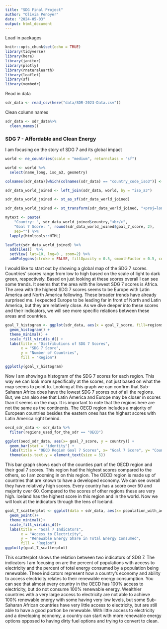 ```yaml
---
title: "SDG Final Project"
author: "Olivia Penoyer"
date: "2024-05-03"
output: html_document
---
```


Load in packages
```r
knitr::opts_chunk$set(echo = TRUE)
library(tidyverse)
library(here)
library(janitor)
library(plotly)
library(rnaturalearth)
library(leaflet)
library(sf)
library(vembedr)
```

Read in data
```r
sdr_data <- read_csv(here("data/SDR-2023-Data.csv"))
```

Clean column names
```r
sdr_data <- sdr_data%>%
  clean_names()
```

### SDG 7 - Affordable and Clean Energy

I am focusing on the story of SDG 7 and its global impact
```r
world <- ne_countries(scale = "medium", returnclass = "sf")
```

```r
world <- world %>% 
  select(name_long, iso_a3, geometry)
```

```r
colnames(sdr_data)[which(colnames(sdr_data) == "country_code_iso3")] <- "iso_a3"
```

```r
sdr_data_world_joined <- left_join(sdr_data, world, by = "iso_a3")
```

```r
sdr_data_world_joined <- st_as_sf(sdr_data_world_joined)
```

```r
sdr_data_world_joined <- st_transform(sdr_data_world_joined, "+proj=longlat +datum=WGS84")
```

```r
mytext <- paste(
    "Country: ", sdr_data_world_joined$country,"<br/>", 
    "Goal 7 Score: ", round(sdr_data_world_joined$goal_7_score, 2), 
    sep="") %>%
  lapply(htmltools::HTML)

leaflet(sdr_data_world_joined) %>% 
  addTiles()  %>% 
  setView( lat=10, lng=0 , zoom=2) %>%
  addPolygons(stroke = FALSE, fillOpacity = 0.5, smoothFactor = 0.5, color = ~colorQuantile("Greens", goal_7_score)(goal_7_score), label = mytext)
```

I would like to start out by showing a global map of the SDG 7 scores. Countries' scores range from low to high based on the scale of light to dark green, respectively. Based on just looking at these scores overall I can see some trends. It seems that the area with the lowest SDG 7 scores is Africa. The area with the highest SDG 7 scores seems to be Europe with Latin America and North America following. These broader trends have already surprised me. I expected Europe to be leading far in front of North and Latin America, but they are relatively close. As we dive deeper into these scores and their indicators, we will see more specific relations between these areas and countries.

```r
goal_7_histogram <- ggplot(sdr_data, aes(x = goal_7_score, fill=regions_used_for_the_sdr)) +
  geom_histogram() +
  theme_minimal() +
  scale_fill_viridis_d() +
  labs(title = "Distributions of SDG 7 Scores",
       x = "SDG 7 Score",
       y = "Number of Countries",
       fill = "Region")

ggplotly(goal_7_histogram)
```

Now I am showing a histogram of the SDG 7 scores for each region. This way we can look more specifically at the scores, not just based on what the map seems to point to. Looking at this graph we can confirm that Sub-Saharan Africa does have the lowest SDG 7 scores out of all the regions. But, we can also see that Latin America and Europe may be closer in scores than it seems on the map. It is important to note that the regions here are not the same as the continents. The OECD region includes a majority of European countries besides the eastern ones has the highest scores with Latin America right behind.

```r
oecd_sdr_data <- sdr_data %>% 
  filter(regions_used_for_the_sdr == "OECD")
```
```r
ggplot(oecd_sdr_data, aes(x= goal_7_score, y = country)) +
  geom_bar(stat = "identity") +
  labs(title = "OECD Region Goal 7 Scores", x= "Goal 7 Score", y= "Country") +
  theme(axis.text.y = element_text(size = 5))
```

This bar graph shows each of the counties part of the OECD region and their goal 7 scores. This region had the highest scores compared to the others, so I am zooming in on this region. The OECD region is made up of countries that are known to have a developed economy. We can see overall they have relatively high scores. Every country has a score over 50 and majority over 60. Compared to the scores of other regions these are very high. Iceland has the highest score in this region and in the world. Now we will look at the indicators through the lens of Iceland.

```r
goal_7_scatterplot <- ggplot(data = sdr_data, aes(x= population_with_access_to_electricity_percent, y = renewable_energy_share_in_total_final_energy_consumption_percent, color = regions_used_for_the_sdr)) +
  geom_point()+
  theme_minimal()+
  scale_fill_viridis_d()+
  labs(title = "Goal 7 Indicators",
       x = "Access to Electricity",
       y = "Renewable Energy Share in Total Energy Consumed",
       fill = "Region")
ggplotly(goal_7_scatterplot)
```

This scatterplot shows the relation between two indicators of SDG 7. The indicators I am focusing on are the percent of populations with access to electricity and the percent of total energy consumed by a population being renewable. These indicators represent how a country's economy and ability to access electricity relates to their renewable energy consumption. You can see that almost every country in the OECD has 100% access to electricity, but do not consume 100% renewable energy. Wealthier countries with a very large access to electricity are not able to achieve 100% renewable energy with some having very low levels, but some Sub-Saharan African countries have very little access to electricity, but are still able to have a good portion be renewable. With little access to electricity and a developing economy, a country can start with more renewable energy options opposed to having dirty fuel options and trying to convert to clean.
